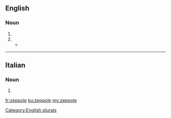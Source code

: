 ==English==

===Noun===
{{en-noun|~}}

# {{plural of|zeppola|lang=en|nocat=1}}[[Category:English plurals]]
# {{alternative form of|zeppola}}
#* {{quote-news|year=2007|date=August 6|author=David Gonzalez|title=A Neighborhood Balks at a Chain Restaurant|work=New York Times|url=http://www.nytimes.com/2007/08/06/nyregion/06pizza.html
|passage=Of all the spots the franchise could have chosen, why, he asks, did it have to be on the other side of the wall where two centurion busts stand guard above customers waiting for '''zeppoles''' or Sicilian slices? }}

----

==Italian==

===Noun===
{{head|it|plural}} {{f}}

# {{plural of|zeppola|lang=it|nocat=1}}

[[fr:zeppole]]
[[ku:zeppole]]
[[my:zeppole]]